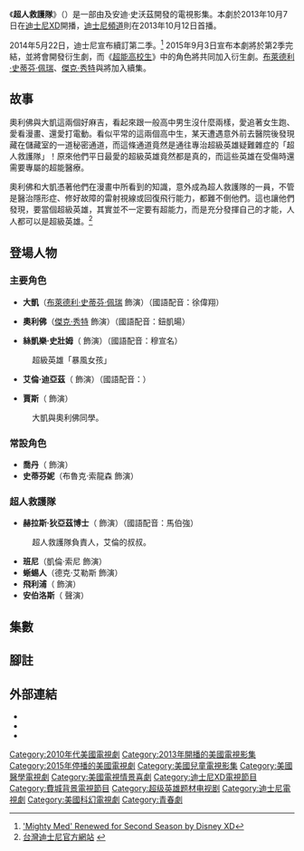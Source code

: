 {{Infobox television
|show_name            = 超人救護隊<br/>{{lang|en|Mighty Med}}
|image                = 
|genre                = [[情境喜劇|情境喜劇]]<br>[[科學幻想|科幻劇]]
|camera               = [[多鏡頭模式|多鏡頭模式]]
|runtime              = 22分鐘
|creator              = {{link-en|吉米·班史丹|Jim Bernstein}}<br>安迪·史沃茲
|starring             = {{plainlist |
* [[布萊德利·史蒂芬·佩瑞|布萊德利·史蒂芬·佩瑞]]
* [[傑克·秀特|傑克·秀特]]
* {{link-en|派瑞絲·貝瑞克|Paris Berelc}}
* {{link-en|德文·里歐斯|Devan Leos}}
* {{link-en|奧吉·艾瑟克|Augie Isaac}}
}}
|executive_producer   = 吉米·班史丹<br>{{link-en|史蒂芬·安戈|Stephen Engel}}<br>{{link-en|馬克·喬丹·里根|Mark Jordan Legan}}<small>（聯合執行）</small>
|producer             = 凱文·歐唐諾<br>安迪·史沃茲<small>（監製）</small>
|company              = {{link-en|It's a Laugh Productions|It's a Laugh Productions}}
|theme_music_composer = 陶德·P·安卓<br>道格拉斯·史達林·強尼斯<br>克里斯蒂安·沙里爾
|opentheme            = [[亞當·喜克斯|亞當·喜克斯]]〈You Never Know〉
|composer             = 傑米·道拉普
|country              = [[美國|美國]]
|language             = [[英語|英語]]
|channel              = [[迪士尼XD|迪士尼XD]]
|first_aired          = {{Start date|2013|10|7}} 
|last_aired           = {{End date|2015|9|9}}
|num_seasons          = 2<!-- season last aired episode belongs to -->
|num_episodes         = 44<!-- number of episodes that have aired -->
|list_episodes        = 超人救護隊集數列表
|website              = http://disneyxd.disney.com/mighty-med
|website_title        = 官方網站
|followed_by          = {{link-en|超能高校生：精英部隊|Lab Rats: Elite Force}}
}}
《'''超人救護隊'''》（{{lang-en|'''''Mighty Med'''''}}）是一部由{{link-en|吉米·班史丹|Jim Bernstein}}及安迪·史沃茲開發的電視影集。本劇於2013年10月7日在[[迪士尼XD|迪士尼XD]]開播，[[迪士尼頻道|迪士尼頻道]]則在2013年10月12日首播。

2014年5月22日，迪士尼宣布續訂第二季。<ref>[http://tvbythenumbers.zap2it.com/2014/05/22/mighty-med-renewed-for-second-season-by-disney-xd/266800/ 'Mighty Med' Renewed for Second Season by Disney XD]</ref> 2015年9月3日宣布本劇將於第2季完結，並將會開發衍生劇，而《[[超能高校生|超能高校生]]》中的角色將共同加入衍生劇。[[布萊德利·史蒂芬·佩瑞|布萊德利·史蒂芬·佩瑞]]、[[傑克·秀特|傑克·秀特]]與{{link-en|派瑞絲·貝瑞克|Paris Berelc}}將加入續集。

== 故事 ==
奧利佛與大凱這兩個好麻吉，看起來跟一般高中男生沒什麼兩樣，愛追著女生跑、愛看漫畫、還愛打電動。看似平常的這兩個高中生，某天遭遇意外前去醫院後發現藏在儲藏室的一道秘密通道，而這條通道竟然是通往專治超級英雄疑難雜症的「超人救護隊」！原來他們平日最愛的超級英雄竟然都是真的，而這些英雄在受傷時還需要專屬的超能醫療。

奧利佛和大凱憑著他們在漫畫中所看到的知識，意外成為超人救護隊的一員，不管是醫治隱形症、修好故障的雷射視線或回復飛行能力，都難不倒他們。這也讓他們發現，要當個超級英雄，其實並不一定要有超能力，而是充分發揮自己的才能，人人都可以是超級英雄。<ref>[http://www.disney.com.tw/DisneyChannel/showinfo/mighty_med/ 台灣迪士尼官方網站] {{webarchive|url=https://web.archive.org/web/20150216192322/http://www.disney.com.tw/DisneyChannel/showinfo/mighty_med/ |date=2015-02-16 }}</ref>

== 登場人物 ==
===主要角色===
* '''大凱'''（[[布萊德利·史蒂芬·佩瑞|布萊德利·史蒂芬·佩瑞]] 飾演）（國語配音：徐偉翔）
:
* '''奧利佛'''（[[傑克·秀特|傑克·秀特]] 飾演）（國語配音：鈕凱暘）
:
* '''絲凱樂·史壯姆'''（{{link-en|派瑞絲·貝瑞克|Paris Berelc}} 飾演）（國語配音：穆宣名）
:超級英雄「暴風女孩」
* '''艾倫·迪亞茲'''（{{link-en|德文·里歐斯|Devan Leos}} 飾演）（國語配音：）
:
* '''賈斯'''（{{link-en|奧吉·艾瑟克|Augie Isaac}} 飾演）
:大凱與奧利佛同學。
===常設角色===
* '''喬丹'''（{{link-en|寇茲·齊侯斯朵弗|Cozi Zuehlsdorff}} 飾演）
* '''史蒂芬妮'''（布魯克·索龍森 飾演）

===超人救護隊===
* '''赫拉斯·狄亞茲博士'''（{{link-en|卡洛斯·拉卡梅拉|Carlos Lacámara}} 飾演）（國語配音：馬伯強）
:超人救護隊負責人，艾倫的叔叔。
* '''班尼'''（凱倫·索尼 飾演）
* '''蜥蜴人'''（德克·艾勒斯 飾演）
* '''飛利浦'''（{{link-en|傑瑞米·浩沃德|Jeremy Howard}} 飾演）
* '''安伯洛斯'''（{{link-en|奧利佛·米爾海德|Oliver Muirhead}} 聲演）

==集數==
{{main|超人救護隊集數列表}}
{{:超人救護隊集數列表}}

==腳註==
{{reflist}}

==外部連結==
* {{Official website|http://disneyxd.disney.com/mighty-med}}
* {{IMDb title|2573338}}
* {{cite web| url=http://www.disneyxd.ca/mighty-med/| title=Mighty Med| publisher=DisneyXD Canada| deadurl=yes| archiveurl=https://web.archive.org/web/20131103012142/http://www.disneyxd.ca/mighty-med/| archivedate=2013-11-03}}

{{迪士尼XD原創劇集}}

{{DEFAULTSORT:Mighty Med}}
[[Category:2010年代美國電視劇|Category:2010年代美國電視劇]]
[[Category:2013年開播的美國電視影集|Category:2013年開播的美國電視影集]]
[[Category:2015年停播的美國電視劇|Category:2015年停播的美國電視劇]]
[[Category:美國兒童電視影集|Category:美國兒童電視影集]]
[[Category:美國醫學電視劇|Category:美國醫學電視劇]]
[[Category:美國電視情景喜劇|Category:美國電視情景喜劇]]
[[Category:迪士尼XD電視節目|Category:迪士尼XD電視節目]]
[[Category:費城背景電視節目|Category:費城背景電視節目]]
[[Category:超级英雄题材电视剧|Category:超级英雄题材电视剧]]
[[Category:迪士尼電視劇|Category:迪士尼電視劇]]
[[Category:美國科幻電視劇|Category:美國科幻電視劇]]
[[Category:青春劇|Category:青春劇]]